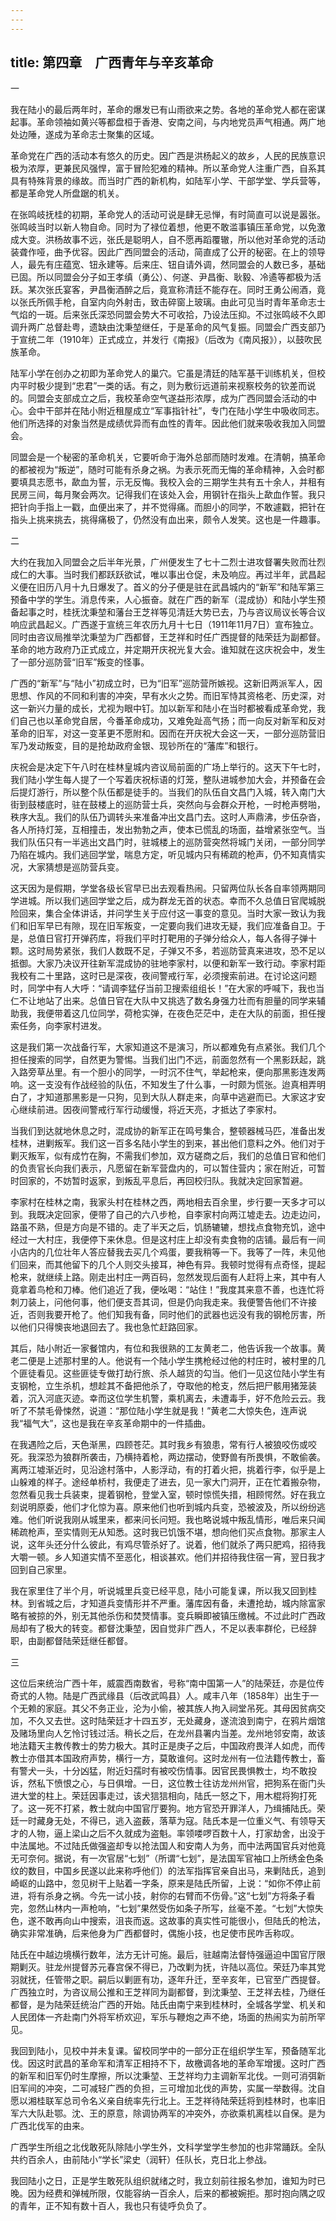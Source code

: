 ```yaml
---
---
---
```

title: 第四章　广西青年与辛亥革命
---





一


我在陆小的最后两年时，革命的爆发已有山雨欲来之势。各地的革命党人都在密谋起事。革命领袖如黄兴等都盘桓于香港、安南之间，与内地党员声气相通。两广地处边陲，遂成为革命志士聚集的区域。

革命党在广西的活动本有悠久的历史。因广西是洪杨起义的故乡，人民的民族意识极为浓厚，更兼民风强悍，富于冒险犯难的精神。所以革命党人注重广西，自系其具有特殊背景的缘故。而当时广西的新机构，如陆军小学、干部学堂、学兵营等，都是革命党人所盘踞的机关。

在张鸣岐抚桂的初期，革命党人的活动可说是肆无忌惮，有时简直可以说是嚣张。张鸣岐当时以新人物自命。同时为了禄位着想，他更不敢滥事镇压革命党，以免激成大变。洪杨故事不远，张氏是聪明人，自不愿再蹈覆辙，所以他对革命党的活动装聋作哑，曲予优容。因此广西同盟会的活动，简直成了公开的秘密。在上的领导人，最先有庄蕴宽、钮永建等。后来庄、钮自请外调，然同盟会的人数已多，基础已固。所以同盟会分子如王孝缜（勇公）、何遂、尹昌衡、耿毅、冷遹等都极为活跃。某次张氏宴客，尹昌衡酒醉之后，竟宣称清廷不能存在。同时王勇公闹酒，竟以张氏所佩手枪，自室内向外射击，致击碎窗上玻璃。由此可见当时青年革命志士气焰的一斑。后来张氏深恐同盟会势大不可收拾，乃设法压抑。不过张鸣岐不久即调升两广总督赴粤，遗缺由沈秉堃继任，于是革命的风气复振。同盟会广西支部乃于宣统二年（1910年）正式成立，并发行《南报》（后改为《南风报》），以鼓吹民族革命。

陆军小学在创办之初即为革命党人的巢穴。它虽是清廷的陆军基干训练机关，但校内平时极少提到“忠君”一类的话。有之，则为敷衍远道前来视察校务的钦差而说的。同盟会支部成立之后，我校革命空气遂益形浓厚，成为广西同盟会活动的中心。会中干部并在陆小附近租屋成立“军事指针社”，专门在陆小学生中吸收同志。他们所选择的对象当然是成绩优异而有血性的青年。因此他们就来吸收我加入同盟会。

同盟会是一个秘密的革命机关，它要听命于海外总部而随时发难。在清朝，搞革命的都被视为“叛逆”，随时可能有杀身之祸。为表示死而无悔的革命精神，入会时都要填具志愿书，歃血为誓，示无反悔。我校入会的三期学生共有五十余人，并租有民房三间，每月聚会两次。记得我们在该处入会，用钢针在指头上歃血作誓。我只把针向手指上一戳，血便出来了，并不觉得痛。而胆小的同学，不敢遽戳，把针在指头上挑来挑去，挑得痛极了，仍然没有血出来，颇令人发笑。这也是一件趣事。





二


大约在我加入同盟会之后半年光景，广州便发生了七十二烈士进攻督署失败而壮烈成仁的大事。当时我们都跃跃欲试，唯以事出仓促，未及响应。再过半年，武昌起义便在旧历八月十九日爆发了。首义的分子便是驻在武昌城内的“新军”和陆军第三预备中学的学生。消息传来，人心振奋。就在广西的新军（混成协）和陆小学生预备起事之时，桂抚沈秉堃和藩台王芝祥等见清廷大势已去，乃与咨议局议长等合议响应武昌起义。广西遂于宣统三年农历九月十七日（1911年11月7日）宣布独立。同时由咨议局推举沈秉堃为广西都督，王芝祥和时任广西提督的陆荣廷为副都督。革命的地方政府乃正式成立，并定期开庆祝光复大会。谁知就在这庆祝会中，发生了一部分巡防营“旧军”叛变的怪事。

广西的“新军”与“陆小”初成立时，已为“旧军”巡防营所嫉视。这新旧两派军人，因思想、作风的不同和利害的冲突，早有水火之势。而旧军恃其资格老、历史深，对这一新兴力量的成长，尤视为眼中钉。加以新军和陆小在当时都被看成革命党，我们自己也以革命党自居，今番革命成功，又难免趾高气扬；而一向反对新军和反对革命的旧军，对这一变革更不愿附和。因而在开庆祝大会这一天，一部分巡防营旧军乃发动叛变，目的是抢劫政府金银、现钞所在的“藩库”和银行。

庆祝会是决定下午八时在桂林皇城内咨议局前面的广场上举行的。这天下午七时，我们陆小学生每人提了一个写着庆祝标语的灯笼，整队进城参加大会，并预备在会后提灯游行，所以整个队伍都是徒手的。当我们的队伍自文昌门入城，转入南门大街到鼓楼底时，驻在鼓楼上的巡防营士兵，突然向与会群众开枪，一时枪声劈啪，秩序大乱。我们的队伍乃调转头来准备冲出文昌门去。这时人声鼎沸，步伍杂沓，各人所持灯笼，互相撞击，发出勃勃之声，使本已慌乱的场面，益增紧张空气。当我们队伍只有一半逃出文昌门时，驻城楼上的巡防营突然将城门关闭，一部分同学乃陷在城内。我们逃回学堂，喘息方定，听见城内只有稀疏的枪声，仍不知真情实况，大家猜想是巡防营兵变。

这天因为是假期，学堂各级长官早已出去观看热闹。只留两位队长各自率领两期同学进城。所以我们逃回学堂之后，成为群龙无首的状态。幸而不久总值日官爬城脱险回来，集合全体讲话，并问学生关于应付这一事变的意见。当时大家一致认为我们和旧军早已有隙，现在旧军叛变，一定要向我们进攻无疑，我们应准备自卫。于是，总值日官打开弹药库，将我们平时打靶用的子弹分给众人，每人各得子弹十颗。这时局势紧张，我们人数既不足，子弹又不多，若巡防营真来进攻，恐不足以抵御。大家乃决议开往新军混成协的驻地李家村，以便和新军一致行动。李家村距我校有二十里路，这时已是深夜，夜间警戒行军，必须搜索前进。在讨论这问题时，同学中有人大呼：“请调李猛仔当前卫搜索组组长！”在大家的呼喊下，我也当仁不让地站了出来。总值日官在大队中又挑选了数名身强力壮而有胆量的同学来辅助我，我便带着这几位同学，荷枪实弹，在夜色茫茫中，走在大队的前面，担任搜索任务，向李家村进发。

这是我们第一次战备行军，大家知道这不是演习，所以都难免有点紧张。我们几个担任搜索的同学，自然更为警惕。当我们出门不远，前面忽然有一个黑影跃起，跳入路旁草丛里。有一个胆小的同学，一时沉不住气，举起枪来，便向那黑影连发两响。这一支没有作战经验的队伍，不知发生了什么事，一时颇为慌张。迨真相弄明白了，才知道那黑影是一只狗，见到大队人群走来，向草中逃避而已。大家这才安心继续前进。因夜间警戒行军行动缓慢，将近天亮，才抵达了李家村。

当我们到达就地休息之时，混成协的新军正在鸣号集合，整顿器械马匹，准备出发桂林，进剿叛军。我们这一百多名陆小学生的到来，甚出他们意料之外。他们对于剿灭叛军，似有成竹在胸，不需我们参加，双方磋商之后，我们的总值日官和他们的负责官长向我们表示，凡愿留在新军营盘内的，可以暂住营内；家在附近，可暂时回家的，不妨暂时返家，到叛乱平息后，再回校归队。我就决定回家暂避。

李家村在桂林之南，我家头村在桂林之西，两地相去百余里，步行要一天多才可以到。我既决定回家，便带了自己的六八步枪，自李家村向两江墟走去。边走边问，路虽不熟，但是方向是不错的。走了半天之后，饥肠辘辘，想找点食物充饥，途中经过一大村庄，我便停下来休息。但是这村庄上却没有卖食物的店铺。最后有一间小店内的几位壮年人答应替我去买几个鸡蛋，要我稍等一下。我等了一阵，未见他们回来，而其他留下的几个人则交头接耳，神色有异。我顿时觉得有点奇怪，提起枪来，就继续上路。刚走出村庄一两百码，忽然发现后面有人赶将上来，其中有人竟拿着鸟枪和刀棒。他们追近了我，便吆喝：“站住！”我度其来意不善，也连忙将刺刀装上，问他何事，他们便支吾其词，但是仍向我走来。我便警告他们不许接近，否则我要开枪了。他们知我有备，同时他们的武器也远没有我的钢枪厉害，所以他们只得懊丧地退回去了。我也急忙赶路回家。

其后，陆小附近一家餐馆内，有位和我很熟的工友黄老二，他告诉我一个故事。黄老二便是上述那村里的人。他说有一个陆小学生携枪经过他的村庄时，被村里的几个匪徒看见。这些匪徒专做打劫行旅、杀人越货的勾当。他们一见这位陆小学生有支钢枪，立生杀机，想趁其不备把他杀了，夺取他的枪支，然后把尸骸用猪笼装着，沉入河底灭迹。幸而这位学生机警，乘机离去，未遭毒手，好不危险云云。我听了不禁毛骨悚然，说道：“那位陆小学生就是我！”黄老二大惊失色，连声说我“福气大”，这也是我在辛亥革命期中的一件插曲。

在我遇险之后，天色渐黑，四顾苍茫。其时我乡有狼患，常有行人被狼咬伤或咬死。我深恐为狼群所袭击，乃横持着枪，两边摆动，使野兽有所畏惧，不敢偷袭。离两江墟渐近时，见沿途村落中，人影浮动，有的打着火把，挑着行李，似乎是上山躲难的样子。途经单桥村，我便走了进去，见一家大门洞开，正在忙着搬杂物，忽然看见我士兵装束，提着钢枪，登堂入室，顿时惊慌失措，相顾愕然。好在我立刻说明原委，他们才化惊为喜。原来他们也听到城内兵变，恐被波及，所以纷纷逃难。他们听说我刚从城里来，都来问长问短。我也略说城中叛乱情形，唯后来只闻稀疏枪声，至实情则无从知悉。这时我已饥饿不堪，想向他们买点食物。那家主人说，这年头还分什么彼此，有鸡尽管杀好了。说着，他们就杀了两只肥鸡，招待我大嚼一顿。乡人知道实情不至恶化，相谈甚欢。他们并招待我住宿一宵，翌日我才回到自己家里。

我在家里住了半个月，听说城里兵变已经平息，陆小可能复课，所以我又回到桂林。到省城之后，才知道兵变情形并不严重。藩库因有备，未遭抢劫，城内除富家略有被掠的外，别无其他杀伤和焚燹情事。变兵瞬即被镇压缴械。不过此时广西政局却有了极大的转变。都督沈秉堃，因自觉非广西人，不足以表率群伦，已经辞职，由副都督陆荣廷继任都督。





三


这位后来统治广西十年，威震西南数省，号称“南中国第一人”的陆荣廷，亦是位传奇式的人物。陆是广西武缘县（后改武鸣县）人。咸丰八年（1858年）出生于一个无赖的家庭。其父不务正业，沦为小偷，被其族人拘入祠堂吊死。其母因贫病交加，不久又去世。这时陆荣廷才十四五岁，无处藏身，遂流浪到南宁，在鸦片烟馆及赌场里向人乞怜讨钱过活。稍长之后，在龙州县署内当差。龙州地邻安南，故该地法籍天主教传教士的势力极大。其时正是庚子之后，中国政府畏洋人如虎，而传教士亦借其本国政府声势，横行一方，莫敢谁何。这时龙州有一位法籍传教士，畜有警犬一头，十分凶猛，附近妇孺时有被咬伤情事。因官民畏惧教士，均不敢投诉，然私下愤恨之心，与日俱增。一日，这位教士往访龙州州官，把狗系在衙门头进大堂的柱上。荣廷因事走过，该犬狺狺相向，陆氏一怒之下，用木棍将狗打死了。这一死不打紧，教士就向中国官厅要狗。地方官恐开罪洋人，乃缉捕陆氏。荣廷一时藏身无处，不得已，逃入盗薮，落草为寇。陆氏本是一位重义气、有领导天才的人物，逼上梁山之后不久就成为盗魁。率领喽啰百数十人，打家劫舍，出没于中法属地。不过陆氏做强盗却专以抢法国人和安南人为务，而中法两国官兵对他竟无可奈何。据说，有一次官居“七划”（所谓“七划”，是法国军官袖口上所绣金色条纹的数目，中国乡民遂以此来称呼他们）的法军指挥官亲自出马，来剿陆氏，追到崎岖的山路中，忽见树干上贴着一字条，原来是陆氏所留，上说：“如你不停止前进，将有杀身之祸。今先一试小技，射你的右臂而不伤骨。”这“七划”方将条子看完，忽然山林内一声枪响，“七划”果然受伤如条子所写，丝毫不差。“七划”大惊失色，遂不敢再向山中搜索，沮丧而返。这故事的真实性可能很小，但陆氏的枪法，确实非常准确，后来他身为广西都督时，偶施小技，也足使市民咋舌称叹。

陆氏在中越边境横行数年，法方无计可施。最后，驻越南法督恃强逼迫中国官厅限期剿灭。驻龙州提督苏元春宫保不得已，乃改剿为抚，许陆以高位。荣廷乃率其党羽就抚，任管带之职。嗣后以剿匪有功，逐年升迁，至辛亥年，已官至广西提督。广西独立时，为咨议局公推和王芝祥同为副都督，到沈秉堃、王芝祥去桂，乃继任都督，是为陆荣廷统治广西的开始。陆氏由南宁来到桂林时，全城各学堂、机关和人民团体一齐赴南门外将军桥欢迎，军乐与鞭炮之声不绝，场面的热闹实为前所罕见。

我回到陆小，见校中并未复课。留校同学中的一部分正在组织学生军，预备随军北伐。因这时武昌的革命军和清军正相持不下，故檄调各地的革命军增援。这时广西的新军和旧军仍时生摩擦，所以沈秉堃、王芝祥均力主调新军北伐。一则可消弭新旧军间的冲突，二可减轻广西的负担，三可增加北伐的声势，实属一举数得。沈自愿以湘桂联军总司令名义亲自统率先行北上。王芝祥待陆荣廷将到桂林时，也率旧军六大队赴鄂。沈、王的原意，除调协两军的冲突外，亦欲乘机离桂以自保。是为广西北伐军的由来。

广西学生所组之北伐敢死队除陆小学生外，文科学堂学生参加的也非常踊跃。全队共约百余人，由前陆小“学长”梁史（润轩）任队长，克日北上参战。

我回陆小之日，正是学生敢死队组织就绪之时，我立刻前往报名参加，谁知为时已晚。因为经费和弹械所限，仅能容纳一百余人，后来的都被婉拒。那时抱向隅之叹的青年，正不知有数十百人，我也只有徒呼负负了。